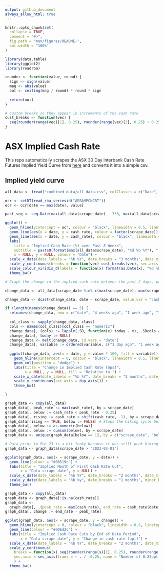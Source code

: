```yaml
---
output: github_document
always_allow_html: true
---
```


<!-- README.md is generated from README.Rmd. Please edit that file -->

```r
knitr::opts_chunk$set(
  collapse = TRUE,
  comment = "#>",
  fig.path = "man/figures/README-",
  out.width = "100%"
)

library(data.table)
library(ggplot2)
library(readrba)

rounder <- function(value, round) {
  sign <- sign(value)
  mag <- abs(value)
  out <- ceiling(mag / round) * round * sign
  
  return(out)
}

# Custom breaks so they appear in increments of the cash rate
cust_breaks <- function(vec) {
  seq(rounder(range(vec)[1], 0.25), rounder(range(vec)[2], 0.25) + 0.25, 0.25) - 0.15
}

```

# ASX Implied Cash Rate

This repo automatically scrapes the ASX 30 Day Interbank Cash Rate Futures Implied Yield Curve from [here](https://www.asx.com.au/markets/trade-our-derivatives-market/derivatives-market-prices/short-term-derivatives) and converts it into a simple csv.

## Implied yield curve

```r
all_data <- fread("combined-data/all_data.csv", colClasses = c("Date", "numeric", "Date"))

ocr <- setDT(read_rba_seriesid("ARBAMPCNCRT"))
ocr <- ocr[date == max(date), value]

```

```r

past_seq <- seq.Date(max(all_data$scrape_date) - 7*8, max(all_data$scrape_date) - 1, by = "1 week")

ggplot() +
  geom_hline(yintercept = ocr, colour = "black", linewidth = 0.5, linetype = "solid") +
  geom_line(aes(x = date, y = cash_rate, colour = factor(scrape_date)), linewidth = 1, data = all_data[scrape_date %in% past_seq]) +
  geom_line(aes(x = date, y = cash_rate), colour = "black", linewidth = 1.2, data = all_data[scrape_date == max(scrape_date)]) +
  labs(
    title = "Implied Cash Rate (%) over Past 8 Weeks",
    subtitle = paste0(format(max(all_data$scrape_date), "%d %b %Y"), " in bolded black, solid line = current OCR"),
    x = NULL, y = NULL, colour = "Date") +
  scale_x_date(date_labels = "%b %Y", date_breaks = "3 months", date_minor_breaks = "1 month") +
  scale_y_continuous(breaks = function(vec) cust_breaks(vec), sec.axis = dup_axis()) +
  scale_colour_viridis_d(labels = function(x) format(as.Date(x), "%d %b"), guide = guide_legend(reverse = TRUE)) +
  theme_bw()

```

```r
# Graph the change in the implied cash rate between the past 2 days, past week and past 4 weeks

change_data <- all_data[scrape_date %in% c(max(scrape_date), max(scrape_date) - 1, max(scrape_date) - 7, max(scrape_date) - 28)]

change_data <- dcast(change_data, date ~ scrape_date, value.var = "cash_rate")

if (length(names(change_data)) == 5) {
  setnames(change_data, new = c("date", "4 weeks ago", "1 week ago", "1 day ago", "today"))
  
  col_class <- sapply(change_data, class)
  cols <- names(col_class)[col_class == "numeric"]
  change_data[, (cols) := lapply(.SD, function(x) today - x), .SDcols = cols]
  change_data[, today := NULL]
  change_data <- melt(change_data, id.vars = "date")
  change_data[, variable := ordered(variable, c("1 day ago", "1 week ago", "4 weeks ago"))]
  
  ggplot(change_data, aes(x = date, y = value * 100, fill = variable)) +
    geom_hline(yintercept = 0, colour = "black", linewidth = 0.5, linetype = "solid") +
    geom_col(position = "dodge") +
    labs(title = "Change in Implied Cash Rate (bps)",
         x = NULL, y = NULL, fill = "Relative to:") +
    scale_x_date(date_labels = "%b %Y", date_breaks = "3 months", date_minor_breaks = "1 month") +
    scale_y_continuous(sec.axis = dup_axis()) +
    theme_bw()

}
```

<!-- Terminal CR graphs are no longer very relevant given likely CR peak -->
<!---
```r

peak_data <- all_data[, .(date = date[cash_rate == max(cash_rate, na.rm = TRUE)], cash_rate = max(cash_rate, na.rm = TRUE)), by = .(scrape_date)]

# Keep the first peak rate
peak_data <- peak_data[complete.cases(peak_data)]
peak_data <- unique(peak_data, by = "scrape_date")

ggplot(peak_data, aes(x = scrape_date, y = cash_rate)) +
  geom_hline(yintercept = ocr, colour = "black", linewidth = 0.5, linetype = "solid") +
  geom_line(colour = "#006d2c") +
  labs(title = "Implied Terminal Cash Rate (%)",
       subtitle = "Solid line = current OCR",
       x = "Data scrape date", y = NULL) +
  scale_x_date(date_labels = "%b %Y", date_breaks = "2 months", date_minor_breaks = "1 month") +
  scale_y_continuous(breaks = function(vec) cust_breaks(vec), sec.axis = dup_axis()) +
  theme_bw()

ggplot(peak_data, aes(x = scrape_date, y = date)) +
  geom_line(colour = "#08519c") +
  labs(title = "Implied Month Terminal Cash Rate Reached",
       x = "Data scrape date", y = NULL) +
  scale_x_date(date_labels = "%b %Y", date_breaks = "2 months", date_minor_breaks = "1 month") +
  scale_y_date(date_labels = "%b %y", date_breaks = "1 months", sec.axis = dup_axis()) +
  theme_bw()

```
--->

```r
graph_data <- copy(all_data)
graph_data[, peak_rate := max(cash_rate), by = scrape_date]
graph_data[, below := cash_rate < peak_rate - 0.25]
graph_data[, rising := cash_rate < shift(cash_rate, -1), by = scrape_date]
graph_data[rising == TRUE, below := FALSE] # Stops the hiking cycle being picked up as a drop
graph_data[, below := as.numeric(below)]
graph_data[, below := cumsum(below), by = scrape_date]
graph_data <- unique(graph_data[below == 1], by = c("scrape_date", "below"))

# Data prior to Feb 23 is a bit funky because it was still peak hiking cycle
graph_data <- graph_data[scrape_date > "2023-02-01"]

ggplot(graph_data, aes(x = scrape_date, y = date)) +
  geom_line(colour = "#08519c") +
  labs(title = "Implied Month of First Cash Rate Cut",
       x = "Data scrape date", y = NULL) +
  scale_x_date(date_labels = "%b %Y", date_breaks = "2 months", date_minor_breaks = "1 month") +
  scale_y_date(date_labels = "%b %y", date_breaks = "1 months", minor_breaks = NULL, sec.axis = dup_axis()) +
  theme_bw()

```


```r

graph_data <- copy(all_data)
graph_data <- graph_data[!is.na(cash_rate)]
graph_data <- 
  graph_data[, .(peak_rate = max(cash_rate), end_rate = cash_rate[date == max(date)]), by = scrape_date]
graph_data[, change := end_rate - peak_rate]

ggplot(graph_data, aes(x = scrape_date, y = change)) +
  geom_hline(yintercept = 0, colour = "black", linewidth = 0.5, linetype = "solid") +
  geom_line(colour = "#006d2c") +
  labs(title = "Implied Cash Rate Cuts by End of Data Period",
       x = "Data scrape date", y = "Change in cash rate (ppt)") +
  scale_x_date(date_labels = "%b %Y", date_breaks = "2 months", date_minor_breaks = "1 month") +
  scale_y_continuous(
    breaks = function(x) seq(rounder(range(x)[1], 0.25), rounder(range(x)[2], 0.25), by = 0.25),
    sec.axis = sec_axis(trans = ~ . / -0.25, name = "Number of 0.25ppt cuts")
    ) +
  theme_bw()


```